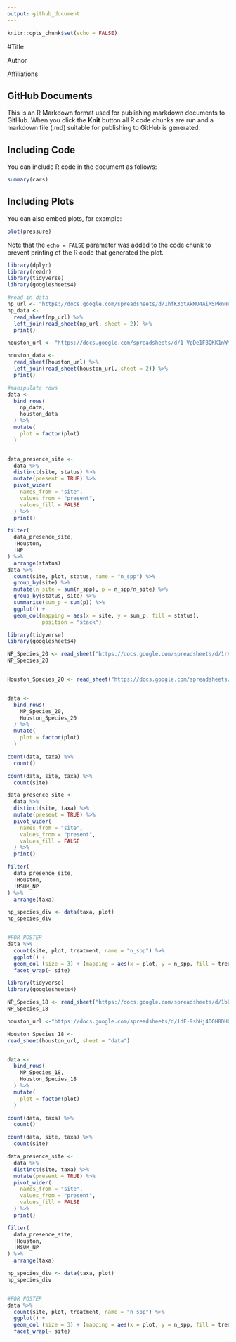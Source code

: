```yaml
---
output: github_document
---
```


```r
knitr::opts_chunk$set(echo = FALSE)
```

#Title

Author

Affiliations

## GitHub Documents

This is an R Markdown format used for publishing markdown documents to GitHub. When you click the **Knit** button all R code chunks are run and a markdown file (.md) suitable for publishing to GitHub is generated.

## Including Code

You can include R code in the document as follows:

```r
summary(cars)
```

## Including Plots

You can also embed plots, for example:

```r
plot(pressure)
```

Note that the `echo = FALSE` parameter was added to the code chunk to prevent printing of the R code that generated the plot.

```r
library(dplyr)
library(readr)
library(tidyverse)
library(googlesheets4)

#read in data
np_url <- "https://docs.google.com/spreadsheets/d/1hfK3ptAkMU4AiM5PknHe4IebFl29wEWNdMKpc5nEC4M/edit#gid=0"
np_data <-
  read_sheet(np_url) %>% 
  left_join(read_sheet(np_url, sheet = 2)) %>% 
  print()

houston_url <- "https://docs.google.com/spreadsheets/d/1-VpDe1FBQKK1nWYI_HOV8qVGD1fSHKUoe65E11iqOEU/edit#gid=1776011343"

houston_data <-
  read_sheet(houston_url) %>% 
  left_join(read_sheet(houston_url, sheet = 2)) %>% 
  print()

#manipulate rows
data <-
  bind_rows(
    np_data, 
    houston_data
  ) %>% 
  mutate(
    plot = factor(plot)
  )


data_presence_site <- 
  data %>% 
  distinct(site, status) %>% 
  mutate(present = TRUE) %>% 
  pivot_wider(
    names_from = "site", 
    values_from = "present", 
    values_fill = FALSE
  ) %>% 
  print()

filter(
  data_presence_site,
  !Houston,
  !NP
) %>% 
  arrange(status)
data %>% 
  count(site, plot, status, name = "n_spp") %>% 
  group_by(site) %>% 
  mutate(n_site = sum(n_spp), p = n_spp/n_site) %>% 
  group_by(status, site) %>% 
  summarise(sum_p = sum(p)) %>% 
  ggplot() +
  geom_col(mapping = aes(x = site, y = sum_p, fill = status),
           position = "stack")

```

```r
library(tidyverse)
library(googlesheets4)

NP_Species_20 <- read_sheet("https://docs.google.com/spreadsheets/d/1rVNHuyM9z6qAGKWknkn8j7zuJhFyHJeZnLgxxVdpM-4/edit#gid=0")
NP_Species_20


Houston_Species_20 <- read_sheet("https://docs.google.com/spreadsheets/d/1E4_RjXlmtJN9BJ0-z-cDE3Mzdpym_Bl0bLrklUKAsu8/edit#gid=0")


data <-
  bind_rows(
    NP_Species_20, 
    Houston_Species_20
  ) %>% 
  mutate(
    plot = factor(plot)
  )

count(data, taxa) %>% 
  count()

count(data, site, taxa) %>% 
  count(site)

data_presence_site <- 
  data %>% 
  distinct(site, taxa) %>% 
  mutate(present = TRUE) %>% 
  pivot_wider(
    names_from = "site", 
    values_from = "present", 
    values_fill = FALSE
  ) %>% 
  print()

filter(
  data_presence_site,
  !Houston,
  !MSUM_NP
) %>% 
  arrange(taxa)

np_species_div <- data(taxa, plot)
np_species_div


#FOR POSTER
data %>% 
  count(site, plot, treatment, name = "n_spp") %>% 
  ggplot() +
  geom_col (size = 3) + (mapping = aes(x = plot, y = n_spp, fill = treatment)) +
  facet_wrap(~ site)
```

```r
library(tidyverse)
library(googlesheets4)

NP_Species_18 <- read_sheet("https://docs.google.com/spreadsheets/d/1bBaDxI7PnZIbDDT4N_kmLap8wHPJO6cyj4Qaxv3xwvI/edit#gid=0")
NP_Species_18

houston_url <-"https://docs.google.com/spreadsheets/d/1dE-9shHj4D0H8DHCF25JeJpycBEBOA5x38j4uQILnJs/edit#gid=0"

Houston_Species_18 <- 
read_sheet(houston_url, sheet = "data")


data <-
  bind_rows(
    NP_Species_18, 
    Houston_Species_18
  ) %>% 
  mutate(
    plot = factor(plot)
  )

count(data, taxa) %>% 
  count()

count(data, site, taxa) %>% 
  count(site)

data_presence_site <- 
  data %>% 
  distinct(site, taxa) %>% 
  mutate(present = TRUE) %>% 
  pivot_wider(
    names_from = "site", 
    values_from = "present", 
    values_fill = FALSE
  ) %>% 
  print()

filter(
  data_presence_site,
  !Houston,
  !MSUM_NP
) %>% 
  arrange(taxa)

np_species_div <- data(taxa, plot)
np_species_div


#FOR POSTER
data %>% 
  count(site, plot, treatment, name = "n_spp") %>% 
  ggplot() +
  geom_col (size = 3) + (mapping = aes(x = plot, y = n_spp, fill = treatment)) +
  facet_wrap(~ site)
```
